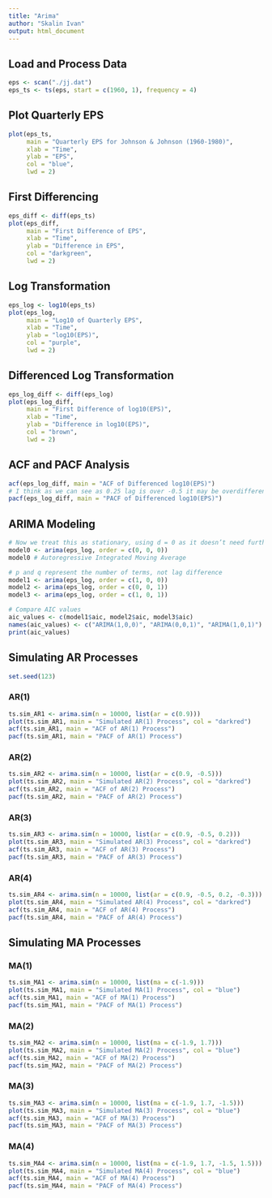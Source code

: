 ```yaml
---
title: "Arima"
author: "Skalin Ivan"
output: html_document
---
```

## Load and Process Data

```r
eps <- scan("./jj.dat")
eps_ts <- ts(eps, start = c(1960, 1), frequency = 4)
```

## Plot Quarterly EPS

```r
plot(eps_ts,
     main = "Quarterly EPS for Johnson & Johnson (1960-1980)",
     xlab = "Time",
     ylab = "EPS",
     col = "blue",
     lwd = 2)
```

## First Differencing

```r
eps_diff <- diff(eps_ts)
plot(eps_diff,
     main = "First Difference of EPS",
     xlab = "Time",
     ylab = "Difference in EPS",
     col = "darkgreen",
     lwd = 2)
```

## Log Transformation

```r
eps_log <- log10(eps_ts)
plot(eps_log,
     main = "Log10 of Quarterly EPS",
     xlab = "Time",
     ylab = "log10(EPS)",
     col = "purple",
     lwd = 2)
```

## Differenced Log Transformation

```r
eps_log_diff <- diff(eps_log)
plot(eps_log_diff,
     main = "First Difference of log10(EPS)",
     xlab = "Time",
     ylab = "Difference in log10(EPS)",
     col = "brown",
     lwd = 2)
```

## ACF and PACF Analysis

```r
acf(eps_log_diff, main = "ACF of Differenced log10(EPS)")
# I think as we can see as 0.25 lag is over -0.5 it may be overdifferentiated
pacf(eps_log_diff, main = "PACF of Differenced log10(EPS)")
```

## ARIMA Modeling

```r
# Now we treat this as stationary, using d = 0 as it doesn’t need further differencing
model0 <- arima(eps_log, order = c(0, 0, 0))
model0 # Autoregressive Integrated Moving Average

# p and q represent the number of terms, not lag difference
model1 <- arima(eps_log, order = c(1, 0, 0))
model2 <- arima(eps_log, order = c(0, 0, 1))
model3 <- arima(eps_log, order = c(1, 0, 1))

# Compare AIC values
aic_values <- c(model1$aic, model2$aic, model3$aic)
names(aic_values) <- c("ARIMA(1,0,0)", "ARIMA(0,0,1)", "ARIMA(1,0,1)")
print(aic_values)
```

## Simulating AR Processes

```r
set.seed(123)
```

### AR(1)
```r
ts.sim_AR1 <- arima.sim(n = 10000, list(ar = c(0.9)))
plot(ts.sim_AR1, main = "Simulated AR(1) Process", col = "darkred")
acf(ts.sim_AR1, main = "ACF of AR(1) Process")
pacf(ts.sim_AR1, main = "PACF of AR(1) Process")
```

### AR(2)
```r
ts.sim_AR2 <- arima.sim(n = 10000, list(ar = c(0.9, -0.5)))
plot(ts.sim_AR2, main = "Simulated AR(2) Process", col = "darkred")
acf(ts.sim_AR2, main = "ACF of AR(2) Process")
pacf(ts.sim_AR2, main = "PACF of AR(2) Process")
```

### AR(3)
```r
ts.sim_AR3 <- arima.sim(n = 10000, list(ar = c(0.9, -0.5, 0.2)))
plot(ts.sim_AR3, main = "Simulated AR(3) Process", col = "darkred")
acf(ts.sim_AR3, main = "ACF of AR(3) Process")
pacf(ts.sim_AR3, main = "PACF of AR(3) Process")
```

### AR(4)
```r
ts.sim_AR4 <- arima.sim(n = 10000, list(ar = c(0.9, -0.5, 0.2, -0.3)))
plot(ts.sim_AR4, main = "Simulated AR(4) Process", col = "darkred")
acf(ts.sim_AR4, main = "ACF of AR(4) Process")
pacf(ts.sim_AR4, main = "PACF of AR(4) Process")
```

## Simulating MA Processes

### MA(1)
```r
ts.sim_MA1 <- arima.sim(n = 10000, list(ma = c(-1.9)))
plot(ts.sim_MA1, main = "Simulated MA(1) Process", col = "blue")
acf(ts.sim_MA1, main = "ACF of MA(1) Process")
pacf(ts.sim_MA1, main = "PACF of MA(1) Process")
```

### MA(2)
```r
ts.sim_MA2 <- arima.sim(n = 10000, list(ma = c(-1.9, 1.7)))
plot(ts.sim_MA2, main = "Simulated MA(2) Process", col = "blue")
acf(ts.sim_MA2, main = "ACF of MA(2) Process")
pacf(ts.sim_MA2, main = "PACF of MA(2) Process")
```

### MA(3)
```r
ts.sim_MA3 <- arima.sim(n = 10000, list(ma = c(-1.9, 1.7, -1.5)))
plot(ts.sim_MA3, main = "Simulated MA(3) Process", col = "blue")
acf(ts.sim_MA3, main = "ACF of MA(3) Process")
pacf(ts.sim_MA3, main = "PACF of MA(3) Process")
```

### MA(4)
```r
ts.sim_MA4 <- arima.sim(n = 10000, list(ma = c(-1.9, 1.7, -1.5, 1.5)))
plot(ts.sim_MA4, main = "Simulated MA(4) Process", col = "blue")
acf(ts.sim_MA4, main = "ACF of MA(4) Process")
pacf(ts.sim_MA4, main = "PACF of MA(4) Process")
```